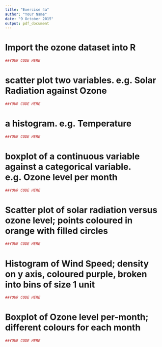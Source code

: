 ```yaml
---
title: "Exercise 4a"
author: "Your Name"
date: "9 October 2015"
output: pdf_document
---
```


# Import the ozone dataset into R

```r
##YOUR CODE HERE
```

# scatter plot two variables. e.g. Solar Radiation against Ozone

```r
##YOUR CODE HERE
```

# a histogram. e.g. Temperature

```r
##YOUR CODE HERE
```

# boxplot of a continuous variable against a categorical variable. e.g. Ozone level per month

```r
##YOUR CODE HERE
```


# Scatter plot of solar radiation versus ozone level; points coloured in orange with filled circles

```r
##YOUR CODE HERE
```

# Histogram of Wind Speed; density on y axis, coloured purple, broken into bins of size 1 unit

```r
##YOUR CODE HERE
```

# Boxplot of Ozone level per-month; different colours for each month

```r
##YOUR CODE HERE
```

